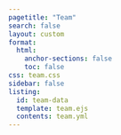 ```yaml
---
pagetitle: "Team"
search: false
layout: custom
format:
  html:
    anchor-sections: false
    toc: false
css: team.css
sidebar: false
listing:
  id: team-data
  template: team.ejs
  contents: team.yml
---
```


<!-- To Add or Modify Team Member Data, see team.yml file: https://github.com/TuringLang/turinglang.github.io/blob/main/team/team.yml -->

::: {#team-data}

:::

